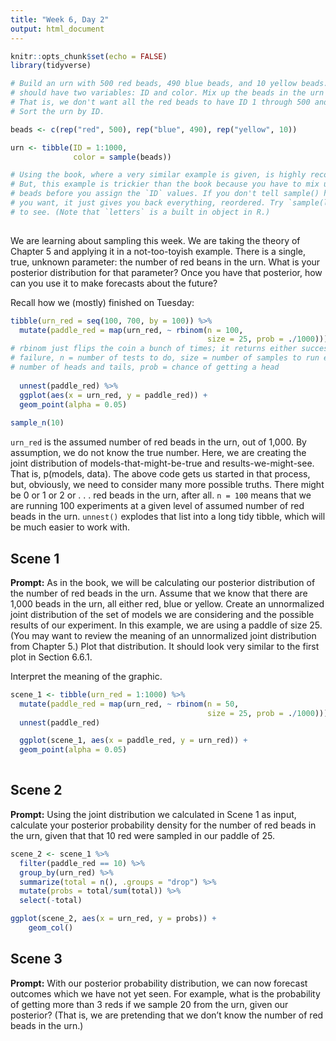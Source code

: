 ```yaml
---
title: "Week 6, Day 2"
output: html_document
---
```


```r
knitr::opts_chunk$set(echo = FALSE)
library(tidyverse)

# Build an urn with 500 red beads, 490 blue beads, and 10 yellow beads. The urn
# should have two variables: ID and color. Mix up the beads in the urn randomly.
# That is, we don't want all the red beads to have ID 1 through 500 and so on.
# Sort the urn by ID.

beads <- c(rep("red", 500), rep("blue", 490), rep("yellow", 10))

urn <- tibble(ID = 1:1000,
              color = sample(beads))

# Using the book, where a very similar example is given, is highly recommended.
# But, this example is trickier than the book because you have to mix up the
# beads before you assign the `ID` values. If you don't tell sample() how many
# you want, it just gives you back everything, reordered. Try `sample(letters)`
# to see. (Note that `letters` is a built in object in R.)
              
```

We are learning about sampling this week. We are taking the theory of Chapter 5 and applying it in a not-too-toyish example. There is a single, true, unknown parameter: the number of red beans in the urn. What is your posterior distribution for that parameter? Once you have that posterior, how can you use it to make forecasts about the future? 

Recall how we (mostly) finished on Tuesday:

```r

tibble(urn_red = seq(100, 700, by = 100)) %>% 
  mutate(paddle_red = map(urn_red, ~ rbinom(n = 100,
                                            size = 25, prob = ./1000))) %>% 
# rbinom just flips the coin a bunch of times; it returns either success or
# failure, n = number of tests to do, size = number of samples to run each size
# number of heads and tails, prob = chance of getting a head
  
  unnest(paddle_red) %>% 
  ggplot(aes(x = urn_red, y = paddle_red)) +
  geom_point(alpha = 0.05)
  
sample_n(10)

```

`urn_red` is the assumed number of red beads in the urn, out of 1,000. By assumption, we do not know the true number. Here, we are creating the joint distribution of models-that-might-be-true and results-we-might-see. That is, p(models, data). The above code gets us started in that process, but, obviously, we need to consider many more possible truths. There might be 0 or 1 or 2 or . . . red beads in the urn, after all. `n = 100` means that we are running 100 experiments at a given level of assumed number of red beads in the urn. `unnest()` explodes that list into a long tidy tibble, which will be much easier to work with.



## Scene 1

**Prompt:** As in the book, we will be calculating our posterior distribution of the number of red beads in the urn. Assume that we know that there are 1,000 beads in the urn, all either red, blue or yellow. Create an unnormalized joint distribution of the set of models we are considering and the possible results of our experiment. In this example, we are using a paddle of size 25. (You may want to review the meaning of an unnormalized joint distribution from Chapter 5.) Plot that distribution. It should look very similar to the first plot in Section 6.6.1.

Interpret the meaning of the graphic.

```r

scene_1 <- tibble(urn_red = 1:1000) %>% 
  mutate(paddle_red = map(urn_red, ~ rbinom(n = 50,
                                            size = 25, prob = ./1000))) %>%
  unnest(paddle_red)

  ggplot(scene_1, aes(x = paddle_red, y = urn_red)) +
  geom_point(alpha = 0.05)
  
```




## Scene 2

**Prompt:** Using the joint distribution we calculated in Scene 1 as input, calculate your posterior probability density for the number of red beads in the urn, given that that 10 red were sampled in our paddle of 25.

```r

scene_2 <- scene_1 %>%
  filter(paddle_red == 10) %>%
  group_by(urn_red) %>%
  summarize(total = n(), .groups = "drop") %>%
  mutate(probs = total/sum(total)) %>%
  select(-total)

ggplot(scene_2, aes(x = urn_red, y = probs)) +
    geom_col() 


```



## Scene 3

**Prompt:** With our posterior probability distribution, we can now forecast outcomes which we have not yet seen. For example, what is the probability of getting more than 3 reds if we sample 20 from the urn, given our posterior? (That is, we are pretending that we don't know the number of red beads in the urn.)



